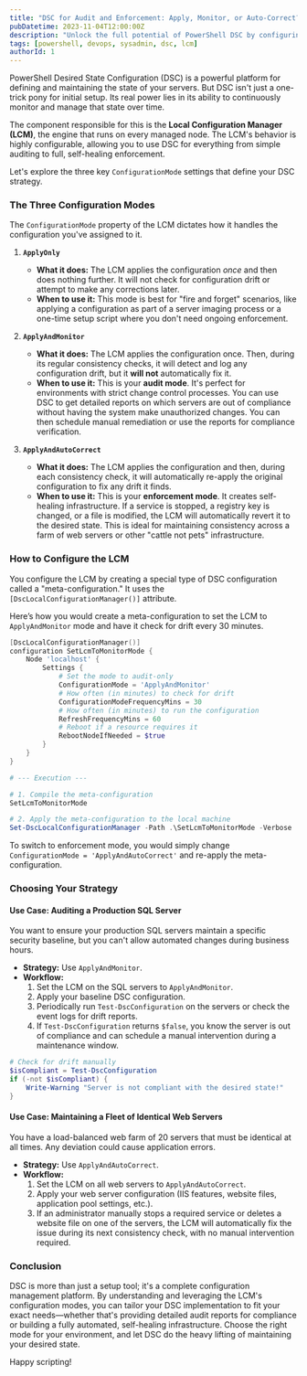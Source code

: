 ```yaml
---
title: "DSC for Audit and Enforcement: Apply, Monitor, or Auto-Correct?"
pubDatetime: 2023-11-04T12:00:00Z
description: "Unlock the full potential of PowerShell DSC by configuring the Local Configuration Manager (LCM). Learn when to audit, when to enforce, and how to set up each mode."
tags: [powershell, devops, sysadmin, dsc, lcm]
authorId: 1
---
```


PowerShell Desired State Configuration (DSC) is a powerful platform for defining and maintaining the state of your servers. But DSC isn't just a one-trick pony for initial setup. Its real power lies in its ability to continuously monitor and manage that state over time.

The component responsible for this is the **Local Configuration Manager (LCM)**, the engine that runs on every managed node. The LCM's behavior is highly configurable, allowing you to use DSC for everything from simple auditing to full, self-healing enforcement.

Let's explore the three key `ConfigurationMode` settings that define your DSC strategy.

### The Three Configuration Modes

The `ConfigurationMode` property of the LCM dictates how it handles the configuration you've assigned to it.

1.  **`ApplyOnly`**
    - **What it does:** The LCM applies the configuration _once_ and then does nothing further. It will not check for configuration drift or attempt to make any corrections later.
    - **When to use it:** This mode is best for "fire and forget" scenarios, like applying a configuration as part of a server imaging process or a one-time setup script where you don't need ongoing enforcement.

2.  **`ApplyAndMonitor`**
    - **What it does:** The LCM applies the configuration once. Then, during its regular consistency checks, it will detect and log any configuration drift, but it **will not** automatically fix it.
    - **When to use it:** This is your **audit mode**. It's perfect for environments with strict change control processes. You can use DSC to get detailed reports on which servers are out of compliance without having the system make unauthorized changes. You can then schedule manual remediation or use the reports for compliance verification.

3.  **`ApplyAndAutoCorrect`**
    - **What it does:** The LCM applies the configuration and then, during each consistency check, it will automatically re-apply the original configuration to fix any drift it finds.
    - **When to use it:** This is your **enforcement mode**. It creates self-healing infrastructure. If a service is stopped, a registry key is changed, or a file is modified, the LCM will automatically revert it to the desired state. This is ideal for maintaining consistency across a farm of web servers or other "cattle not pets" infrastructure.

### How to Configure the LCM

You configure the LCM by creating a special type of DSC configuration called a "meta-configuration." It uses the `[DscLocalConfigurationManager()]` attribute.

Here’s how you would create a meta-configuration to set the LCM to `ApplyAndMonitor` mode and have it check for drift every 30 minutes.

```powershell
[DscLocalConfigurationManager()]
configuration SetLcmToMonitorMode {
    Node 'localhost' {
        Settings {
            # Set the mode to audit-only
            ConfigurationMode = 'ApplyAndMonitor'
            # How often (in minutes) to check for drift
            ConfigurationModeFrequencyMins = 30
            # How often (in minutes) to run the configuration
            RefreshFrequencyMins = 60
            # Reboot if a resource requires it
            RebootNodeIfNeeded = $true
        }
    }
}

# --- Execution ---

# 1. Compile the meta-configuration
SetLcmToMonitorMode

# 2. Apply the meta-configuration to the local machine
Set-DscLocalConfigurationManager -Path .\SetLcmToMonitorMode -Verbose
```

To switch to enforcement mode, you would simply change `ConfigurationMode = 'ApplyAndAutoCorrect'` and re-apply the meta-configuration.

### Choosing Your Strategy

#### Use Case: Auditing a Production SQL Server

You want to ensure your production SQL servers maintain a specific security baseline, but you can't allow automated changes during business hours.

- **Strategy:** Use `ApplyAndMonitor`.
- **Workflow:**
  1.  Set the LCM on the SQL servers to `ApplyAndMonitor`.
  2.  Apply your baseline DSC configuration.
  3.  Periodically run `Test-DscConfiguration` on the servers or check the event logs for drift reports.
  4.  If `Test-DscConfiguration` returns `$false`, you know the server is out of compliance and can schedule a manual intervention during a maintenance window.

```powershell
# Check for drift manually
$isCompliant = Test-DscConfiguration
if (-not $isCompliant) {
    Write-Warning "Server is not compliant with the desired state!"
}
```

#### Use Case: Maintaining a Fleet of Identical Web Servers

You have a load-balanced web farm of 20 servers that must be identical at all times. Any deviation could cause application errors.

- **Strategy:** Use `ApplyAndAutoCorrect`.
- **Workflow:**
  1.  Set the LCM on all web servers to `ApplyAndAutoCorrect`.
  2.  Apply your web server configuration (IIS features, website files, application pool settings, etc.).
  3.  If an administrator manually stops a required service or deletes a website file on one of the servers, the LCM will automatically fix the issue during its next consistency check, with no manual intervention required.

### Conclusion

DSC is more than just a setup tool; it's a complete configuration management platform. By understanding and leveraging the LCM's configuration modes, you can tailor your DSC implementation to fit your exact needs—whether that's providing detailed audit reports for compliance or building a fully automated, self-healing infrastructure.
Choose the right mode for your environment, and let DSC do the heavy lifting of maintaining your desired state.

Happy scripting!
